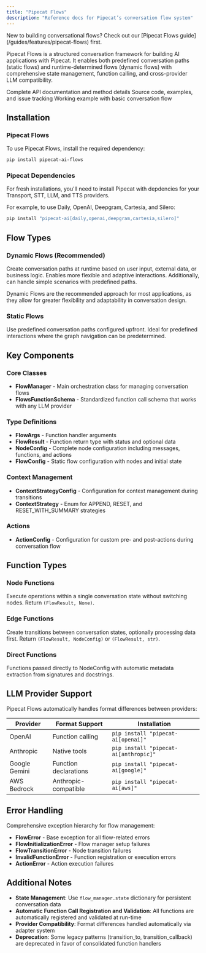 ```yaml
---
title: "Pipecat Flows"
description: "Reference docs for Pipecat’s conversation flow system"
---
```


<Tip>
  New to building conversational flows? Check out our [Pipecat Flows
  guide](/guides/features/pipecat-flows) first.
</Tip>

Pipecat Flows is a structured conversation framework for building AI applications with Pipecat. It enables both predefined conversation paths (static flows) and runtime-determined flows (dynamic flows) with comprehensive state management, function calling, and cross-provider LLM compatibility.

<CardGroup cols={3}>
  <Card
    title="API Reference"
    icon="code"
    href="https://reference-flows.pipecat.ai"
  >
    Complete API documentation and method details
  </Card>
  <Card
    title="GitHub Repository"
    icon="github"
    href="https://github.com/pipecat-ai/pipecat-flows"
  >
    Source code, examples, and issue tracking
  </Card>
  <Card
    title="Hello World Example"
    icon="play"
    href="https://github.com/pipecat-ai/pipecat-flows/blob/main/examples/quickstart/hello_world.py"
  >
    Working example with basic conversation flow
  </Card>
</CardGroup>

## Installation

### Pipecat Flows

To use Pipecat Flows, install the required dependency:

```bash
pip install pipecat-ai-flows
```

### Pipecat Dependencies

For fresh installations, you'll need to install Pipecat with depdencies for your Transport, STT, LLM, and TTS providers.

For example, to use Daily, OpenAI, Deepgram, Cartesia, and Silero:

```bash
pip install "pipecat-ai[daily,openai,deepgram,cartesia,silero]"
```

## Flow Types

### Dynamic Flows (Recommended)

Create conversation paths at runtime based on user input, external data, or business logic. Enables more flexible and adaptive interactions. Additionally, can handle simple scenarios with predefined paths.

<Note>
  Dynamic Flows are the recommended approach for most applications, as they
  allow for greater flexibility and adaptability in conversation design.
</Note>

### Static Flows

Use predefined conversation paths configured upfront. Ideal for predefined interactions where the graph navigation can be predetermined.

## Key Components

### Core Classes

- **FlowManager** - Main orchestration class for managing conversation flows
- **FlowsFunctionSchema** - Standardized function call schema that works with any LLM provider

### Type Definitions

- **FlowArgs** - Function handler arguments
- **FlowResult** - Function return type with status and optional data
- **NodeConfig** - Complete node configuration including messages, functions, and actions
- **FlowConfig** - Static flow configuration with nodes and initial state

### Context Management

- **ContextStrategyConfig** - Configuration for context management during transitions
- **ContextStrategy** - Enum for APPEND, RESET, and RESET_WITH_SUMMARY strategies

### Actions

- **ActionConfig** - Configuration for custom pre- and post-actions during conversation flow

## Function Types

### Node Functions

Execute operations within a single conversation state without switching nodes. Return `(FlowResult, None)`.

### Edge Functions

Create transitions between conversation states, optionally processing data first. Return `(FlowResult, NodeConfig)` or `(FlowResult, str)`.

### Direct Functions

Functions passed directly to NodeConfig with automatic metadata extraction from signatures and docstrings.

## LLM Provider Support

Pipecat Flows automatically handles format differences between providers:

| Provider      | Format Support        | Installation                          |
| ------------- | --------------------- | ------------------------------------- |
| OpenAI        | Function calling      | `pip install "pipecat-ai[openai]"`    |
| Anthropic     | Native tools          | `pip install "pipecat-ai[anthropic]"` |
| Google Gemini | Function declarations | `pip install "pipecat-ai[google]"`    |
| AWS Bedrock   | Anthropic-compatible  | `pip install "pipecat-ai[aws]"`       |

## Error Handling

Comprehensive exception hierarchy for flow management:

- **FlowError** - Base exception for all flow-related errors
- **FlowInitializationError** - Flow manager setup failures
- **FlowTransitionError** - Node transition failures
- **InvalidFunctionError** - Function registration or execution errors
- **ActionError** - Action execution failures

## Additional Notes

- **State Management**: Use `flow_manager.state` dictionary for persistent conversation data
- **Automatic Function Call Registration and Validation**: All functions are automatically registered and validated at run-time
- **Provider Compatibility**: Format differences handled automatically via adapter system
- **Deprecation**: Some legacy patterns (transition_to, transition_callback) are deprecated in favor of consolidated function handlers
